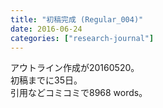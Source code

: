 ```yaml
---
title: "初稿完成 (Regular_004)"
date: 2016-06-24
categories: ["research-journal"]
---
```


アウトライン作成が20160520。  
初稿までに35日。  
引用などコミコミで8968 words。  